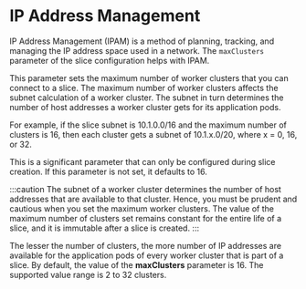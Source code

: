 # IP Address Management 

IP Address Management (IPAM) is a method of planning, tracking, and managing the IP address space 
used in a network. The `maxClusters` parameter of the slice configuration helps with IPAM. 

This parameter sets the maximum number of worker clusters that you can connect to a slice. The 
maximum number of worker clusters affects the subnet calculation of a worker cluster. The subnet 
in turn determines the number of host addresses a worker cluster gets for its application pods. 

For example, if the slice subnet is 10.1.0.0/16 and the maximum number of clusters is 16, then each 
cluster gets a subnet of 10.1.x.0/20, where x = 0, 16, or 32.

This is a significant parameter that can only be configured during slice creation. If this parameter is 
not set, it defaults to 16. 
 
:::caution
The subnet of a worker cluster determines the number of host addresses that are available to that 
cluster. Hence, you must be prudent and cautious when you set the maximum worker clusters. The value 
of the maximum number of clusters set remains constant for the entire life of a slice, and it is 
immutable after a slice is created. 
:::

The lesser the number of clusters, the more number of IP addresses are available for the application pods 
of every worker cluster that is part of a slice. By default, the value of the **maxClusters**
parameter is 16. The supported value range is 2 to 32 clusters.